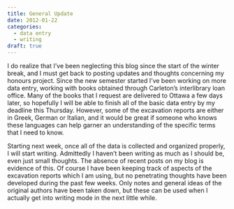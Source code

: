 ```yaml
---
title: General Update
date: 2012-01-22
categories:
  - data entry
  - writing
draft: true
---
```


I do realize that I've been neglecting this blog since the start of the winter break, and I must get back to posting updates and thoughts concerning my honours project.
Since the new semester started I've been working on more data entry, working with books obtained through Carleton's interlibrary loan office.
Many of the books that I request are delivered to Ottawa a few days later, so hopefully I will be able to finish all of the basic data entry by my deadline this Thursday.
However, some of the excavation reports are either in Greek, German or Italian, and it would be great if someone who knows these languages can help garner an understanding of the specific terms that I need to know.

Starting next week, once all of the data is collected and organized properly, I will start writing.
Admittedly I haven't been writing as much as I should be, even just small thoughts.
The absence of recent posts on my blog is evidence of this.
Of course I have been keeping track of aspects of the excavation reports which I am using, but no penetrating thoughts have been developed during the past few weeks.
Only notes and general ideas of the original authors have been taken down, but these can be used when I actually get into writing mode in the next little while.
